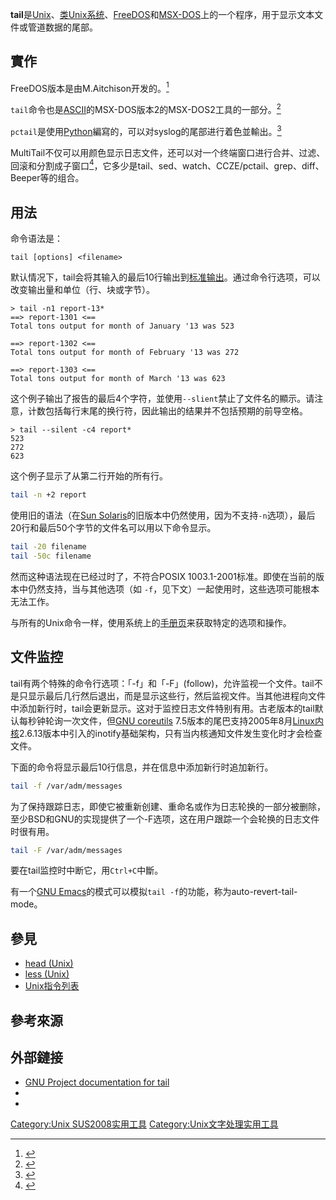 {{Refimprove|time=2021-03-16T04:01:35+00:00}}
{{noteTA
|G1=IT
}}
{{lowercase}}
{{Infobox software
| name                   = tail
| logo                   = 
| screenshot             = 
| screenshot size        = 
| caption                = 
| author                 = 
| developer              = 多個[[开放源码|开放源码]]和[[商业|商业]]开发者
| latest release version = 
| latest release date    = 
| operating system       = [[Unix|Unix]], [[Unix-like|Unix-like]], [[Plan_9_from_Bell_Labs|Plan 9]], [[Inferno_(operating_system)|Inferno]], [[MSX-DOS|MSX-DOS]], [[FreeDOS|FreeDOS]]
| platform               = [[跨平臺|跨平臺]]
| genre                  = [[指令_(電腦)|指令]]
| license                = Plan 9: [[Lucent_Public_License|Lucent Public License]] or [[GNU_General_Public_License|GPLv2]]<br />[[coreutils|coreutils]]: [[GPLv3+|GPLv3+]]
| website                = 
}}
'''tail'''是[[Unix|Unix]]、[[类Unix系统|类Unix系统]]、[[FreeDOS|FreeDOS]]和[[MSX-DOS|MSX-DOS]]上的一个程序，用于显示文本文件或管道数据的尾部。

== 實作 ==
FreeDOS版本是由M.Aitchison开发的。<ref>{{Cite web|url=http://www.ibiblio.org/pub/micro/pc-stuff/freedos/files/distributions/1.2/repos/pkg-html/tail.html|title=ibiblio.org FreeDOS Package -- tail (Unix-like)|website=www.ibiblio.org|language=en|access-date=2021-03-16|archive-date=2019-03-02|archive-url=https://web.archive.org/web/20190302104106/http://www.ibiblio.org/pub/micro/pc-stuff/freedos/files/distributions/1.2/repos/pkg-html/tail.html}}</ref>

<code>tail</code>命令也是[[ASCII|ASCII]]的MSX-DOS版本2的MSX-DOS2工具的一部分。<ref>{{Cite web|url=http://archive.org/details/MSXDOS2TOOLS|title=MSX-DOS2 Tools User's Manual - MSX-DOS2 TOOLS ユーザーズマニュアル|date=April 1, 1993|via=Internet Archive|language = jp}}</ref>
<!-- CCZE is tail-like while displaying its output in color.<ref>{{Cite web|url=http://freshmeat.sourceforge.net/projects/ccze/|title=CCZE|website=freshmeat.sourceforge.net|language = en}}</ref> --><!-- IDK how to translate -->

<code>pctail</code>是使用[[Python|Python]]編寫的，可以对syslog的尾部进行着色並輸出。<ref>{{Cite web|url=https://sourceforge.net/projects/pctail/|title=pctail|website=SourceForge|language=en|access-date=2021-03-16|archive-date=2021-02-04|archive-url=https://web.archive.org/web/20210204235847/https://sourceforge.net/projects/pctail/}}</ref>
<!-- Inotail is a deprecated implementation of inotify kernel interface. The early implementation of tail polled every second to see if new data can be displayed, as tail implemented inotifiy kernel interface Inotail become deprecated and it is not longer maintained. Inotail used the Linux kernel's inotify-interface introduced in version 2.6.13 on August 2005 so that it only checks for new data when there really is some.<ref>{{Cite web|url=https://distanz.ch/inotail/|title=distanz.ch - inotail|website=distanz.ch|language = en}}</ref> --><!-- IDK how to translate -->

MultiTail不仅可以用颜色显示日志文件，还可以对一个终端窗口进行合并、过滤、回滚和分割成子窗口<ref name="Kalsi2016">{{cite book|last1=Kalsi|first1=Tajinder|title=Practical Linux Security Cookbook|date=2016|publisher=Packt Publishing Ltd|isbn=9781785285301|pages=234–236|url=https://books.google.com/books?id=T_7fDAAAQBAJ&q=%22MultiTail%22|access-date=22 September 2017|language=en}}</ref>，它多少是tail、sed、watch、CCZE/pctail、grep、diff、Beeper等的组合。

== 用法 ==
命令语法是：
<pre>
tail [options] <filename>
</pre>
默认情况下，tail会将其输入的最后10行输出到[[标准输出|标准输出]]。通过命令行选项，可以改变输出量和单位（行、块或字节）。
<pre>
> tail -n1 report-13*
==> report-1301 <==
Total tons output for month of January '13 was 523

==> report-1302 <==
Total tons output for month of February '13 was 272

==> report-1303 <==
Total tons output for month of March '13 was 623
</pre>
这个例子输出了报告的最后4个字符，並使用<code>--slient</code>禁止了文件名的顯示。请注意，计数包括每行末尾的换行符，因此输出的结果并不包括预期的前导空格。
<pre>
> tail --silent -c4 report*
523
272
623
</pre>
这个例子显示了从第二行开始的所有行。
<syntaxhighlight lang="bash">
tail -n +2 report
</syntaxhighlight>
使用旧的语法（在[[Sun_Solaris|Sun Solaris]]的旧版本中仍然使用，因为不支持<code>-n</code>选项），最后20行和最后50个字节的文件名可以用以下命令显示。
<syntaxhighlight lang="bash">
tail -20 filename
tail -50c filename
</syntaxhighlight>
然而这种语法现在已经过时了，不符合POSIX 1003.1-2001标准。即使在当前的版本中仍然支持，当与其他选项（如 <code>-f</code>，见下文）一起使用时，这些选项可能根本无法工作。

与所有的Unix命令一样，使用系统上的[[手册页|手册页]]来获取特定的选项和操作。

== 文件监控 ==
tail有两个特殊的命令行选项：「-f」和「-F」(follow)，允许监视一个文件。tail不是只显示最后几行然后退出，而是显示这些行，然后监视文件。当其他进程向文件中添加新行时，tail会更新显示。这对于监控日志文件特别有用。古老版本的tail默认每秒钟轮询一次文件，但[[GNU_coreutils|GNU coreutils]] 7.5版本的尾巴支持2005年8月[[Linux内核|Linux内核]]2.6.13版本中引入的inotify基础架构，只有当内核通知文件发生变化时才会检查文件。

下面的命令将显示最后10行信息，并在信息中添加新行时追加新行。
<syntaxhighlight lang="bash">
tail -f /var/adm/messages
</syntaxhighlight>
为了保持跟踪日志，即使它被重新创建、重命名或作为日志轮换的一部分被删除，至少BSD和GNU的实现提供了一个-F选项，这在用户跟踪一个会轮换的日志文件时很有用。
<syntaxhighlight lang="bash">
tail -F /var/adm/messages
</syntaxhighlight>
要在tail监控时中断它，用<code>Ctrl+C</code>中斷。

有一个[[GNU_Emacs|GNU Emacs]]的模式可以模拟<code>tail -f</code>的功能，称为auto-revert-tail-mode。

== 參見 ==
*[[head_(Unix)|head (Unix)]]
*[[less_(Unix)|less (Unix)]]
*[[Unix指令列表|Unix指令列表]]

== 參考來源 ==
{{Reflist}}

== 外部鏈接 ==
{{Wikibooks|Guide to Unix|Commands}}
* [https://www.gnu.org/software/coreutils/manual/html_node/tail-invocation.html GNU Project documentation for tail] {{Wayback|url=https://www.gnu.org/software/coreutils/manual/html_node/tail-invocation.html |date=20210427073618 }}
* {{man|1|tail|FreeBSD}}
* {{man|1|tail|Plan 9}}

{{Unix commands}}

[[Category:Unix_SUS2008实用工具|Category:Unix SUS2008实用工具]]
[[Category:Unix文字处理实用工具|Category:Unix文字处理实用工具]]